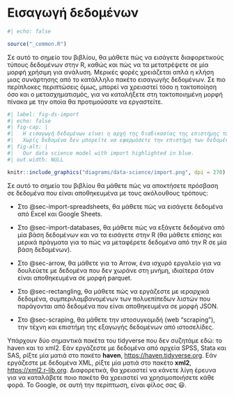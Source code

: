 # Εισαγωγή δεδομένων {#sec-import .unnumbered}

```r
#| echo: false

source("_common.R")
```

Σε αυτό το σημείο του βιβλίου, θα μάθετε πώς να εισάγετε διαφορετικούς τύπους δεδομένων στην R, καθώς και πώς να τα μετατρέψετε σε μία μορφή χρήσιμη για ανάλυση.
Μερικές φορές χρειάζεται απλά η κλήση μιας συνάρτησης από το κατάλληλο πακέτο εισαγωγής δεδομένων.
Σε πιο περίπλοκες περιπτώσεις όμως, μπορεί να χρειαστεί τόσο η τακτοποίηση όσο και ο μετασχηματισμός, για να καταλήξετε στη τακτοποιημένη μορφή πίνακα με την οποία θα προτιμούσατε να εργαστείτε.

```r
#| label: fig-ds-import
#| echo: false
#| fig-cap: |
#|   Η εισαγωγή δεδομένων είναι η αρχή της διαδικασίας της επιστήμης των δεδομένων.
#|   Χωρίς δεδομένα δεν μπορείτε να εφαρμόσετε την επιστήμη των δεδομένων!
#| fig-alt: |
#|   Our data science model with import highlighted in blue.
#| out.width: NULL

knitr::include_graphics("diagrams/data-science/import.png", dpi = 270)
```

Σε αυτό το σημείο του βιβλίου θα μάθετε πώς να αποκτήσετε πρόσβαση σε δεδομένα που είναι αποθηκευμένα με τους ακόλουθους τρόπους:

-   Στο @sec-import-spreadsheets, θα μάθετε πώς να εισάγετε δεδομένα από Excel και Google Sheets.

-   Στο @sec-import-databases, θα μάθετε πώς να εξάγετε δεδομένα από μία βάση δεδομένων και να τα εισάγετε στην R (θα μάθετε επίσης και μερικά πράγματα για το πώς να μεταφέρετε δεδομένα από την R σε μία βάση δεδομένων).

-   Στο @sec-arrow, θα μάθετε για το Arrow, ένα ισχυρό εργαλείο για να δουλεύετε με δεδομένα που δεν χωράνε στη μνήμη, ιδιαίτερα όταν είναι αποθηκευμένα σε μορφή parquet.

-   Στο @sec-rectangling, θα μάθετε πώς να εργάζεστε με ιεραρχικά δεδομένα, συμπεριλαμβανομένων των πολυεπίπεδων λιστών που παράγονται από δεδομένα που είναι αποθηκευμένα σε μορφή JSON.

-   Στο @sec-scraping, θα μάθετε την ιστοσυγκομιδή (web "scraping"), την τέχνη και επιστήμη της εξαγωγής δεδομένων από ιστοσελίδες.

Υπάρχουν δύο σημαντικά πακέτα του tidyverse που δεν συζητάμε εδώ: το haven και το xml2.
Εάν εργάζεστε με δεδομένα από αρχεία SPSS, Stata και SAS, ρίξτε μία ματιά στο πακέτο **haven**, <https://haven.tidyverse.org>.
Εάν εργάζεστε με δεδομένα XML, ρίξτε μία ματιά στο πακέτο **xml2**, <https://xml2.r-lib.org>.
Διαφορετικά, θα χρειαστεί να κάνετε λίγη έρευνα για να καταλάβετε ποιο πακέτο θα χρειαστεί να χρησιμοποιήσετε κάθε φορά.
Το Google, σε αυτή την περίπτωση, είναι φίλος σας 😃.
